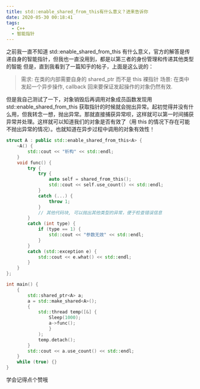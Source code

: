 ```yaml
---
title: std::enable_shared_from_this有什么意义？进来告诉你
date: 2020-05-30 00:18:41
tags:
  - C++
  - 智能指针
---
```


之前我一直不知道 std::enable_shared_from_this 有什么意义，官方的解答是传递自身的智能指针，但我也一直没用到，都是以第三者的身份管理和传递其他类型的智能
但是，直到我看到了一篇知乎的帖子，上面是这么说的：

> 需求: 在类的内部需要自身的 shared_ptr 而不是 this 裸指针
> 场景: 在类中发起一个异步操作, callback 回来要保证发起操作的对象仍然有效.

但是我自己测试了一下，对象销毁后再调用对象成员函数发现用 std::enable_shared_from_this 获取指针的时候就会抛出异常。起初觉得并没有什么用，但我转念一想，抛出异常。那就直接捕获异常呗，这样就可以第一时间捕获异常并处理。这样就可以知道我们的对象是否有效了（用 this 的情况下存在可能不抛出异常的情况）。也就知道在异步过程中调用的对象有效性！

```cpp
struct A : public std::enable_shared_from_this<A> {
	~A() {
		std::cout << "析构" << std::endl;
	}
	void func() {
		try {
			try {
				auto self = shared_from_this();
				std::cout << self.use_count() << std::endl;
			}
			catch (...) {
				throw 1;
			}
			// 其他代码块, 可以抛出其他类型的异常，便于检查错误信息
		}
		catch (int type) {
			if (type == 1) {
				std::cout << "参数无效" << std::endl;
			}
		}
		catch (std::exception e) {
			std::cout << e.what() << std::endl;
		}
	}
};

int main() {
	{
		std::shared_ptr<A> a;
		a = std::make_shared<A>();
		{
			std::thread temp([&] {
				Sleep(1000);
				a->func();
				}
			);
			temp.detach();
		}
		std::cout << a.use_count() << std::endl;
	}
	while (true) {}
}
```

学会记得点个赞哦
